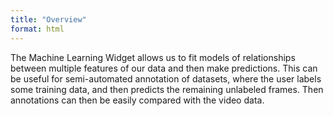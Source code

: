 ```yaml
---
title: "Overview"
format: html
---
```


The Machine Learning Widget allows us to fit models of relationships between multiple features of our data and then make predictions. This can be useful for semi-automated annotation of datasets, where the user labels some training data, and then predicts the remaining unlabeled frames. Then annotations can then be easily compared with the video data.
